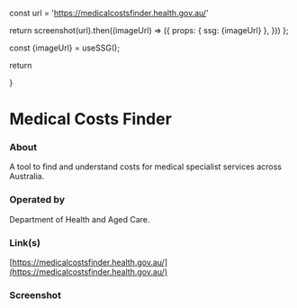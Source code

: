 
const url = 'https://medicalcostsfinder.health.gov.au/'

return screenshot(url).then((imageUrl) => ({
props: { ssg: {imageUrl} },
}))
};

const {imageUrl} = useSSG();

return <div className="w-full aspect-video relative mt-8"><Image src={imageUrl} fill={true} alt="" /></div>
}

# Medical Costs Finder

### About

A tool to find and understand costs for medical specialist services across Australia.

### Operated by

Department of Health and Aged Care.

### Link(s)

[https://medicalcostsfinder.health.gov.au/](https://medicalcostsfinder.health.gov.au/)

### Screenshot

<ScreenshotImage />
